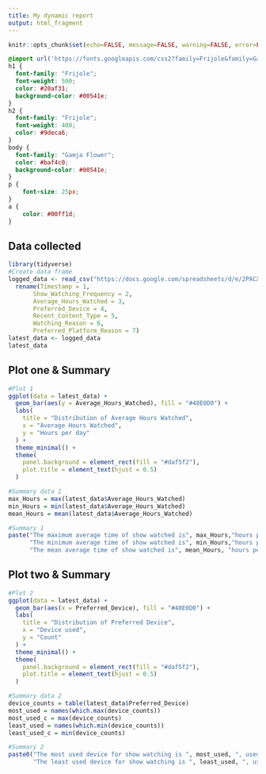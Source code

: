 ---
title: My dynamic report
output: html_fragment
---

```{r setup, include=FALSE}
knitr::opts_chunk$set(echo=FALSE, message=FALSE, warning=FALSE, error=FALSE)

```

```{css}
@import url('https://fonts.googleapis.com/css2?family=Frijole&family=Gamja+Flower&display=swap');
h1 {
  font-family: "Frijole";
  font-weight: 500;
  color: #20af31;
  background-color: #00541e;
}
h2 {
  font-family: "Frijole";
  font-weight: 400;
  color: #9deca6;
}
body {
  font-family: "Gamja Flower";
  color: #baf4c0;
  background-color: #00541e;
}
p {
    font-size: 25px;
}
a {
    color: #00ff1d;
}
```

## Data collected


```{r}
library(tidyverse)
#Create data frame
logged_data <- read_csv("https://docs.google.com/spreadsheets/d/e/2PACX-1vRpmmeFRIl3s5FC4I2eYuIagto6C4N40-ImnU8Up9qQs67rGHGXFOiTLtApqltKvxjUTPsQAjF08F6s/pub?output=csv") %>% 
  rename(Timestamp = 1, 
       Show_Watching_Frequency = 2, 
       Average_Hours_Watched = 3, 
       Preferred_Device = 4, 
       Recent_Content_Type = 5, 
       Watching_Reason = 6, 
       Preferred_Platform_Reason = 7)
latest_data <- logged_data
latest_data
```

## Plot one & Summary

```{r}
#Plot 1
ggplot(data = latest_data) +
  geom_bar(aes(y = Average_Hours_Watched), fill = "#40E0D0") +
  labs(
    title = "Distribution of Average Hours Watched",
    x = "Average Hours Watched",
    y = "Hours per day"
  ) +
  theme_minimal() +
  theme(
    panel.background = element_rect(fill = "#daf5f2"),
    plot.title = element_text(hjust = 0.5)
  )

#Summary data 1
max_Hours = max(latest_data$Average_Hours_Watched)
min_Hours = min(latest_data$Average_Hours_Watched)
mean_Hours = mean(latest_data$Average_Hours_Watched)

#Summary 1
paste("The maximum average time of show watched is", max_Hours,"hours per day.", 
      "The minimum average time of show watched is", min_Hours,"hours per day.", 
      "The mean average time of show watched is", mean_Hours, "hours per day.")
```
## Plot two & Summary

```{r}
#Plot 2
ggplot(data = latest_data) +
  geom_bar(aes(x = Preferred_Device), fill = "#40E0D0") +
  labs(
    title = "Distribution of Preferred Device",
    x = "Device used",
    y = "Count"
  ) +
  theme_minimal() +
  theme(
    panel.background = element_rect(fill = "#daf5f2"),
    plot.title = element_text(hjust = 0.5)
  )

#Summary data 2
device_counts = table(latest_data$Preferred_Device)
most_used = names(which.max(device_counts))
most_used_c = max(device_counts)
least_used = names(which.min(device_counts))
least_used_c = min(device_counts)

#Summary 2
paste0("The most used device for show watching is ", most_used, ", used by ", most_used_c, " people. \n",
       "The least used device for show watching is ", least_used, ", used by ", least_used_c, " people.")
```

